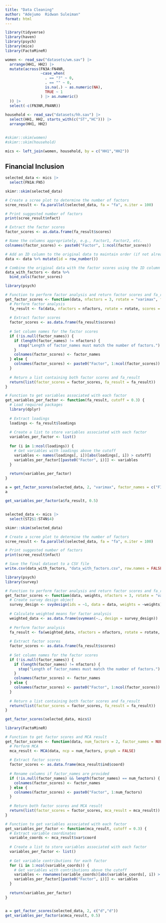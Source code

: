 ```yaml
---
title: "Data Cleaning"
author: "Adejumo  Ridwan Suleiman"
format: html
---
```


```r
library(tidyverse)
library(haven)
library(psych)
library(mice)
library(FactoMineR)
```

```r

women <- read_sav("datasets/wm.sav") |> 
  arrange(HH1, HH2) |> 
  mutate(across(FN3A:FN4NR, 
                ~case_when(
                  . == "?" ~ 0,
                  . == "" ~ 0,
                  is.na(.) ~ as.numeric(NA),
                  TRUE ~ 1
                ) |> as.numeric()
  )) |> 
  select(-c(FN3NR,FN4NR))
    
household <- read_sav("datasets/hh.sav") |> 
  select(HH1, HH2, starts_with(c("ST","HC"))) |> 
  arrange(HH1, HH2)
  

#skimr::skim(women)
#skimr::skim(household)

```

```r
mics <- left_join(women, household, by = c("HH1","HH2"))
```

## Financial Inclusion

```r
selected_data <- mics |> 
  select(FN1A:FN5)

skimr::skim(selected_data)
```

```r
# Create a scree plot to determine the number of factors
scree_result <- fa.parallel(selected_data, fa = "fa", n.iter = 100)

# Print suggested number of factors
print(scree_result$nfact)

```




```r
# Extract the factor scores
factor_scores <- as.data.frame(fa_result$scores)

# Name the columns appropriately, e.g., Factor1, Factor2, etc.
colnames(factor_scores) <- paste0("Factor", 1:ncol(factor_scores))

```

```r
# Add an ID column to the original data to maintain order (if not already present)
data <- data %>% mutate(id = row_number())

# Combine the original data with the factor scores using the ID column
data_with_factors <- data %>%
  bind_cols(factor_scores)

```


```r
library(psych)

# Function to perform factor analysis and return factor scores and fa_result
get_factor_scores <- function(data, nfactors = 3, rotate = "varimax", factor_names = NULL) {
  # Perform factor analysis
  fa_result <- fa(data, nfactors = nfactors, rotate = rotate, scores = "regression")
  
  # Extract factor scores
  factor_scores <- as.data.frame(fa_result$scores)
  
  # Set column names for the factor scores
  if (!is.null(factor_names)) {
    if (length(factor_names) != nfactors) {
      stop("Length of factor_names must match the number of factors.")
    }
    colnames(factor_scores) <- factor_names
  } else {
    colnames(factor_scores) <- paste0("Factor", 1:ncol(factor_scores))
  }
  
  # Return a list containing both factor scores and fa_result
  return(list(factor_scores = factor_scores, fa_result = fa_result))
}

# Function to get variables associated with each factor
get_variables_per_factor <- function(fa_result, cutoff = 0.3) {
  # Load required packages
  library(dplyr)
  
  # Extract loadings
  loadings <- fa_result$loadings
  
  # Create a list to store variables associated with each factor
  variables_per_factor <- list()
  
  for (i in 1:ncol(loadings)) {
    # Get variables with loadings above the cutoff
    variables <- names(loadings[, i])[abs(loadings[, i]) > cutoff]
    variables_per_factor[[paste0("Factor", i)]] <- variables
  }
  
  return(variables_per_factor)
}


```

```r
a = get_factor_scores(selected_data, 2, "varimax", factor_names = c("FI1", "FI2"))
a
```

```r
get_variables_per_factor(a$fa_result, 0.5)
```

## 


```r
selected_data <- mics |> 
  select(ST2$1:ST4N$4)

skimr::skim(selected_data)
```

```r
# Create a scree plot to determine the number of factors
scree_result <- fa.parallel(selected_data, fa = "fa", n.iter = 100)

# Print suggested number of factors
print(scree_result$nfact)

```

```r
# Save the final dataset to a CSV file
write.csv(data_with_factors, "data_with_factors.csv", row.names = FALSE)

```


```r
library(psych)
library(survey)

# Function to perform factor analysis and return factor scores and fa_result
get_factor_scores <- function(data, weights, nfactors = 3, rotate = "varimax", factor_names = NULL) {
  # Create survey design object
  survey_design <- svydesign(ids = ~1, data = data, weights = ~weights)
  
  # Calculate weighted means for factor analysis
  weighted_data <- as.data.frame(svymean(~., design = survey_design))
  
  # Perform factor analysis
  fa_result <- fa(weighted_data, nfactors = nfactors, rotate = rotate, scores = "regression")
  
  # Extract factor scores
  factor_scores <- as.data.frame(fa_result$scores)
  
  # Set column names for the factor scores
  if (!is.null(factor_names)) {
    if (length(factor_names) != nfactors) {
      stop("Length of factor_names must match the number of factors.")
    }
    colnames(factor_scores) <- factor_names
  } else {
    colnames(factor_scores) <- paste0("Factor", 1:ncol(factor_scores))
  }
  
  # Return a list containing both factor scores and fa_result
  return(list(factor_scores = factor_scores, fa_result = fa_result))
}

get_factor_scores(selected_data, mics$)
```


```r
library(FactoMineR)

# Function to get factor scores and MCA result
get_factor_scores <- function(data, num_factors = 2, factor_names = NULL) {
  # Perform MCA
  mca_result <- MCA(data, ncp = num_factors, graph = FALSE)
  
  # Extract factor scores
  factor_scores <- as.data.frame(mca_result$ind$coord)
  
  # Rename columns if factor_names are provided
  if (!is.null(factor_names) && length(factor_names) == num_factors) {
    colnames(factor_scores) <- factor_names
  } else {
    colnames(factor_scores) <- paste0("Factor", 1:num_factors)
  }
  
  # Return both factor scores and MCA result
  return(list(factor_scores = factor_scores, mca_result = mca_result))
}

# Function to get variables associated with each factor
get_variables_per_factor <- function(mca_result, cutoff = 0.3) {
  # Extract variable coordinates
  variable_coords <- mca_result$var$coord
  
  # Create a list to store variables associated with each factor
  variables_per_factor <- list()
  
  # Get variable contributions for each factor
  for (i in 1:ncol(variable_coords)) {
    # Get variables with contributions above the cutoff
    variables <- rownames(variable_coords)[abs(variable_coords[, i]) > cutoff]
    variables_per_factor[[paste0("Factor", i)]] <- variables
  }
  
  return(variables_per_factor)
}


a = get_factor_scores(selected_data, 2, c("d","d"))
get_variables_per_factor(a$mca_result, 0.5)

```

